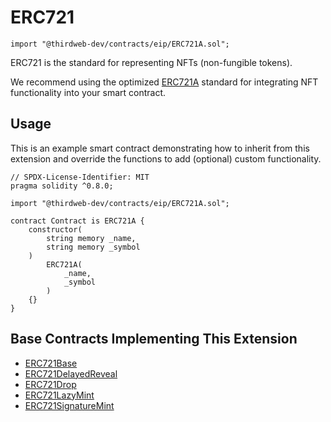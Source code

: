 
# ERC721

```solidity
import "@thirdweb-dev/contracts/eip/ERC721A.sol";
```

ERC721 is the standard for representing NFTs (non-fungible tokens).

We recommend using the optimized [ERC721A](https://www.erc721a.org/) standard for integrating NFT functionality into your smart contract.

<GithubButtonLink href="https://github.com/thirdweb-dev/contracts/blob/main/contracts/eip/ERC721A.sol" />

## Usage

This is an example smart contract demonstrating how to inherit from this extension and override the functions to add (optional) custom functionality.

```solidity
// SPDX-License-Identifier: MIT
pragma solidity ^0.8.0;

import "@thirdweb-dev/contracts/eip/ERC721A.sol";

contract Contract is ERC721A {
    constructor(
        string memory _name,
        string memory _symbol
    )
        ERC721A(
            _name,
            _symbol
        )
    {}
}
```

## Base Contracts Implementing This Extension

- [ERC721Base](/contracts/build/base-contracts/erc-721/base)
- [ERC721DelayedReveal](/solidity/base-contracts/erc721delayedreveal)
- [ERC721Drop](/solidity/base-contracts/erc721drop)
- [ERC721LazyMint](/solidity/base-contracts/erc721lazymint)
- [ERC721SignatureMint](/solidity/base-contracts/erc721signaturemint)
